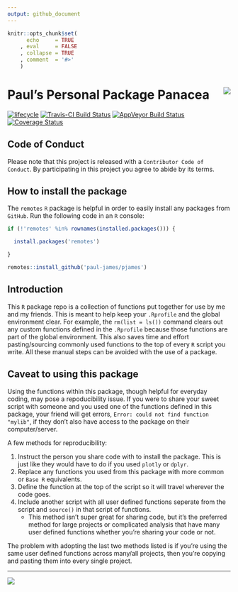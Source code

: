 ```yaml
---
output: github_document
---
```


<!-- README.md is generated from README.Rmd. Please edit that file -->

```r
knitr::opts_chunk$set(
      echo     = TRUE
    , eval     = FALSE
    , collapse = TRUE
    , comment  = '#>'
    )
```


# Paul's Personal Package Panacea <img src='man/figures/logo.png' align='right'/>


[![lifecycle](https://img.shields.io/badge/lifecycle-experimental-orange.svg)](https://tidyverse.org/lifecycle/#experimental)
[![Travis-CI Build Status](https://img.shields.io/travis/ci/paul-james/pjames.svg?branch=master&logo=travis&longCache=true&style=flat-square)](https://travis-ci.com/Paul-James/pjames)
[![AppVeyor Build Status](https://img.shields.io/appveyor/ci/Paul-James/pjames/master.svg?logo=appveyor&longCache=true&style=flat-square)](https://ci.appveyor.com/project/Paul-James/pjames)
[![Coverage Status](https://img.shields.io/codecov/c/github/Paul-James/pjames/master.svg)](https://codecov.io/github/Paul-James/pjames?branch=master)


## Code of Conduct

Please note that this project is released with a `Contributor Code of Conduct`. By participating in this project you agree to abide by its terms.

## How to install the package

The `remotes` `R` package is helpful in order to easily install any packages from `GitHub`. Run the following code in an `R` console:

```r
if (!'remotes' %in% rownames(installed.packages())) {

  install.packages('remotes')

}

remotes::install_github('paul-james/pjames')
```

## Introduction

This `R` package repo is a collection of functions put together for use by me and my friends. This is meant to help keep your `.Rprofile` and the global environment clear. For example, the `rm(list = ls())` command clears out any custom functions defined in the `.Rprofile` because those functions are part of the global environment. This also saves time and effort pasting/sourcing commonly used functions to the top of every `R` script you write. All these manual steps can be avoided with the use of a package.

## Caveat to using this package

Using the functions within this package, though helpful for everyday coding, may pose a repoducibility issue. If you were to share your sweet script with someone and you used one of the functions defined in this package, your friend will get errors, `Error: could not find function "mylib"`, if they don't also have access to the package on their computer/server.

A few methods for reproducibility:

1. Instruct the person you share code with to install the package. This is just like they would have to do if you used `plotly` or `dplyr`.
1. Replace any functions you used from this package with more common or `Base R` equivalents.
1. Define the function at the top of the script so it will travel wherever the code goes.
1. Include another script with all user defined functions seperate from the script and `source()` in that script of functions.
    * This method isn't super great for sharing code, but it's the preferred method for large projects or complicated analysis that have many user defined functions whether you're sharing your code or not.

The problem with adopting the last two methods listed is if you're using the same user defined functions across many/all projects, then you're copying and pasting them into every single project. 


---

<img src='man/figures/pyaa-office-whiteboard.png' align='left'/>
